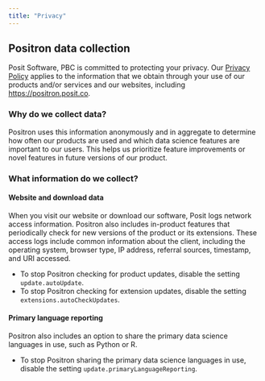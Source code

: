 ```yaml
---
title: "Privacy"
---
```


## Positron data collection

Posit Software, PBC is committed to protecting your privacy. Our [Privacy Policy](https://posit.co/about/privacy-policy/) applies to the information that we obtain through your use of our products and/or services and our websites, including <https://positron.posit.co>.

### Why do we collect data?

Positron uses this information anonymously and in aggregate to determine how often our products are used and which data science features are important to our users. This helps us prioritize feature improvements or novel features in future versions of our product.

### What information do we collect?

#### Website and download data

When you visit our website or download our software, Posit logs network access information. Positron also includes in-product features that periodically check for new versions of the product or its extensions. These access logs include common information about the client, including the operating system, browser type, IP address, referral sources, timestamp, and URI accessed. 

- To stop Positron checking for product updates, disable the setting `update.autoUpdate`. 
- To stop Positron checking for extension updates, disable the setting `extensions.autoCheckUpdates`.

#### Primary language reporting

Positron also includes an option to share the primary data science languages in use, such as Python or R.

- To stop Positron sharing the primary data science languages in use, disable the setting `update.primaryLanguageReporting`.
